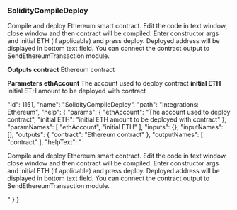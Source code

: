 ### SolidityCompileDeploy

Compile and deploy Ethereum smart contract. Edit the code in text window, close window and then contract will be compiled. Enter constructor args and initial ETH (if applicable) and press deploy. Deployed address will be displayed in bottom text field.  You can connect the contract output to SendEthereumTransaction module.




**Outputs**
**contract**
Ethereum contract


**Parameters**
**ethAccount**
The account used to deploy contract
**initial ETH**
initial ETH amount to be deployed with contract


  "id": 1151,
  "name": "SolidityCompileDeploy",
  "path": "Integrations: Ethereum",
  "help": {
    "params": {
      "ethAccount": "The account used to deploy contract",
      "initial ETH": "initial ETH amount to be deployed with contract"
    },
    "paramNames": [
      "ethAccount",
      "initial ETH"
    ],
    "inputs": {},
    "inputNames": [],
    "outputs": {
      "contract": "Ethereum contract"
    },
    "outputNames": [
      "contract"
    ],
    "helpText": "<p>Compile and deploy Ethereum smart contract. Edit the code in text window, close window and then contract will be compiled. Enter constructor args and initial ETH (if applicable) and press deploy. Deployed address will be displayed in bottom text field.  You can connect the contract output to SendEthereumTransaction module.</p>"
  }
}